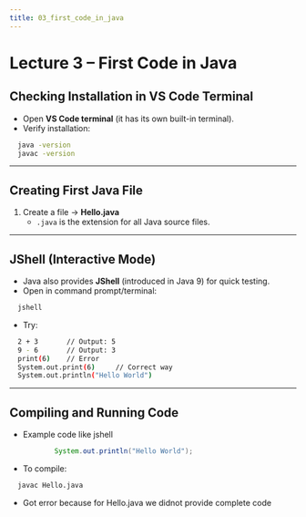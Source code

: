 ```yaml
---
title: 03_first_code_in_java
---
```


# Lecture 3 – **First Code in Java**

## Checking Installation in VS Code Terminal

* Open **VS Code terminal** (it has its own built-in terminal).
* Verify installation:

```bash
  java -version
  javac -version
```

***

## Creating First Java File

1. Create a file → **Hello.java**
   * `.java` is the extension for all Java source files.

***

## JShell (Interactive Mode)

* Java also provides **JShell** (introduced in Java 9) for quick testing.
* Open in command prompt/terminal:

```bash
  jshell
```

* Try:

```bash
  2 + 3       // Output: 5
  9 - 6       // Output: 3
  print(6)    // Error
  System.out.print(6)     // Correct way
  System.out.println("Hello World") 
```

***

## Compiling and Running Code

* Example code like jshell

```java
           System.out.println("Hello World");
```

* To compile:

```bash
  javac Hello.java
```

* Got error because for Hello.java we didnot provide complete code
